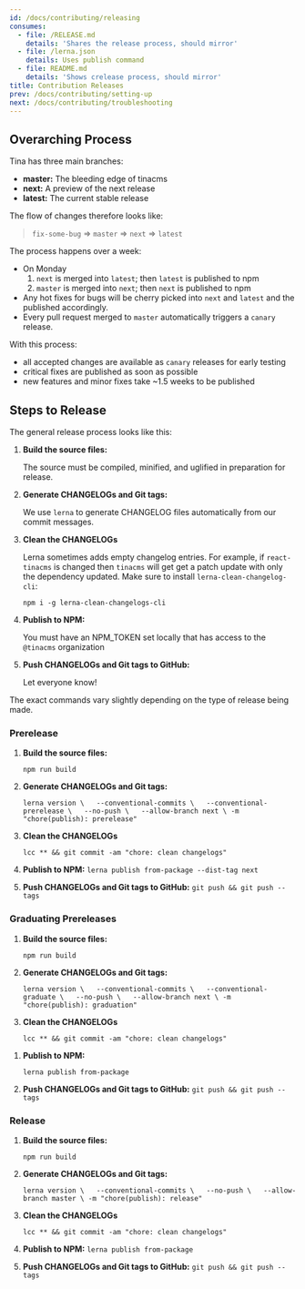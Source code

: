 ```yaml
---
id: /docs/contributing/releasing
consumes:
  - file: /RELEASE.md
    details: 'Shares the release process, should mirror'
  - file: /lerna.json
    details: Uses publish command
  - file: README.md
    details: 'Shows crelease process, should mirror'
title: Contribution Releases
prev: /docs/contributing/setting-up
next: /docs/contributing/troubleshooting
---
```


<WarningCallout body="These docs are out of date - check out https://github.com/tinacms/tinacms/blob/main/CONTRIBUTING.md for the latest information" />

## Overarching Process

Tina has three main branches:

* **master:** The bleeding edge of tinacms
* **next:** A preview of the next release
* **latest:** The current stable release

The flow of changes therefore looks like:

> `fix-some-bug` => `master` => `next` => `latest`

The process happens over a week:

* On Monday
  1. `next` is merged into `latest`; then `latest` is published to npm
  2. `master` is merged into `next`; then `next` is published to npm
* Any hot fixes for bugs will be cherry picked into `next` and `latest`
  and the published accordingly.
* Every pull request merged to `master` automatically triggers a
  `canary` release.

With this process:

* all accepted changes are available as `canary` releases for early testing
* critical fixes are published as soon as possible
* new features and minor fixes take \~1.5 weeks to be published

## Steps to Release

The general release process looks like this:

1. **Build the source files:**

   The source must be compiled, minified, and uglified in preparation for release.
2. **Generate CHANGELOGs and Git tags:**

   We use `lerna` to generate CHANGELOG files automatically from our commit messages.
3. **Clean the CHANGELOGs**

   Lerna sometimes adds empty changelog entries. For example, if `react-tinacms` is changed
   then `tinacms` will get get a patch update with only the dependency updated. Make sure to install `lerna-clean-changelog-cli`:

   `npm i -g lerna-clean-changelogs-cli`
4. **Publish to NPM:**

   You must have an NPM\_TOKEN set locally that has access to the `@tinacms` organization
5. **Push CHANGELOGs and Git tags to GitHub:**

   Let everyone know!

The exact commands vary slightly depending on the type of release being made.

### Prerelease

1. **Build the source files:**

   `npm run build`
2. **Generate CHANGELOGs and Git tags:**

   `lerna version \   --conventional-commits \   --conventional-prerelease \   --no-push \   --allow-branch next \
     -m "chore(publish): prerelease"`
3. **Clean the CHANGELOGs**

   `lcc ** && git commit -am "chore: clean changelogs"`
4. **Publish to NPM:**
   `lerna publish from-package --dist-tag next`
5. **Push CHANGELOGs and Git tags to GitHub:**
   `git push && git push --tags`

### Graduating Prereleases

1. **Build the source files:**

   `npm run build`
2. **Generate CHANGELOGs and Git tags:**

   `lerna version \   --conventional-commits \   --conventional-graduate \   --no-push \   --allow-branch next \
     -m "chore(publish): graduation"`
3. **Clean the CHANGELOGs**

   `lcc ** && git commit -am "chore: clean changelogs"`

<!---->

1. **Publish to NPM:**

   `lerna publish from-package`
2. **Push CHANGELOGs and Git tags to GitHub:**
   `git push && git push --tags`

### Release

1. **Build the source files:**

   `npm run build`
2. **Generate CHANGELOGs and Git tags:**

   `lerna version \   --conventional-commits \   --no-push \   --allow-branch master \
     -m "chore(publish): release"`
3. **Clean the CHANGELOGs**

   `lcc ** && git commit -am "chore: clean changelogs"`
4. **Publish to NPM:**
   `lerna publish from-package`
5. **Push CHANGELOGs and Git tags to GitHub:**
   `git push && git push --tags`
